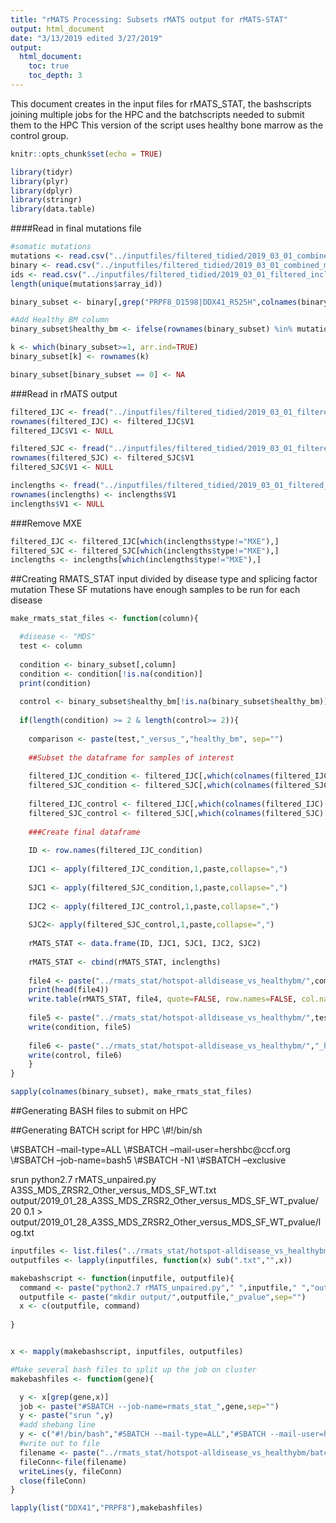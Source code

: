 ```yaml
---
title: "rMATS Processing: Subsets rMATS output for rMATS-STAT"
output: html_document
date: "3/13/2019 edited 3/27/2019"
output:
  html_document:
    toc: true
    toc_depth: 3
---
```


This document creates in the input files for rMATS_STAT, the bashscripts joining multiple jobs for the HPC and the batchscripts needed to submit them to the HPC
This version of the script uses healthy bone marrow as the control group. 

```r
knitr::opts_chunk$set(echo = TRUE)
```

```r
library(tidyr)
library(plyr)
library(dplyr)
library(stringr)
library(data.table)
```


####Read in final mutations file
```r
#somatic mutations
mutations <- read.csv("../inputfiles/filtered_tidied/2019_03_01_combined_mutations_deletions_controls.txt", header = TRUE, sep="\t", stringsAsFactors = FALSE)
binary <- read.csv("../inputfiles/filtered_tidied/2019_03_01_combined_mutations_deletions_controls_binary.txt", header=TRUE, sep="\t", stringsAsFactors = FALSE)
ids <- read.csv("../inputfiles/filtered_tidied/2019_03_01_filtered_inclengths.txt", header = TRUE, sep="\t", stringsAsFactors = FALSE)
length(unique(mutations$array_id))
```

```r

binary_subset <- binary[,grep("PRPF8_D1598|DDX41_R525H",colnames(binary))]

#Add Healthy BM column
binary_subset$healthy_bm <- ifelse(rownames(binary_subset) %in% mutations[mutations$mkh=="healthy_bm","array_id"],"1","0")

k <- which(binary_subset>=1, arr.ind=TRUE)
binary_subset[k] <- rownames(k)

binary_subset[binary_subset == 0] <- NA
```

###Read in rMATS output
```r
filtered_IJC <- fread("../inputfiles/filtered_tidied/2019_03_01_filtered_includedjunctioncounts.txt", sep="\t", stringsAsFactors = FALSE, data.table=FALSE)
rownames(filtered_IJC) <- filtered_IJC$V1
filtered_IJC$V1 <- NULL

filtered_SJC <- fread("../inputfiles/filtered_tidied/2019_03_01_filtered_skippedjunctioncounts.txt",  sep="\t", stringsAsFactors = FALSE, data.table=FALSE)
rownames(filtered_SJC) <- filtered_SJC$V1
filtered_SJC$V1 <- NULL

inclengths <- fread("../inputfiles/filtered_tidied/2019_03_01_filtered_inclengths.txt", sep="\t", stringsAsFactors = FALSE, data.table=FALSE)
rownames(inclengths) <- inclengths$V1
inclengths$V1 <- NULL
```
###Remove MXE
```r
filtered_IJC <- filtered_IJC[which(inclengths$type!="MXE"),]
filtered_SJC <- filtered_SJC[which(inclengths$type!="MXE"),]
inclengths <- inclengths[which(inclengths$type!="MXE"),]
```

##Creating RMATS_STAT input divided by disease type and splicing factor mutation
These SF mutations have enough samples to be run for each disease
```r
make_rmats_stat_files <- function(column){

  #disease <- "MDS"
  test <- column
  
  condition <- binary_subset[,column]
  condition <- condition[!is.na(condition)]
  print(condition)
  
  control <- binary_subset$healthy_bm[!is.na(binary_subset$healthy_bm)]
  
  if(length(condition) >= 2 & length(control>= 2)){
    
    comparison <- paste(test,"_versus_","healthy_bm", sep="")   
    
    ##Subset the dataframe for samples of interest
        
    filtered_IJC_condition <- filtered_IJC[,which(colnames(filtered_IJC) %in% condition)]
    filtered_SJC_condition <- filtered_SJC[,which(colnames(filtered_SJC) %in% condition)]
        
    filtered_IJC_control <- filtered_IJC[,which(colnames(filtered_IJC) %in% control)]
    filtered_SJC_control <- filtered_SJC[,which(colnames(filtered_SJC) %in% control)]
        
    ###Create final dataframe
        
    ID <- row.names(filtered_IJC_condition)
        
    IJC1 <- apply(filtered_IJC_condition,1,paste,collapse=",")
        
    SJC1 <- apply(filtered_SJC_condition,1,paste,collapse=",")
        
    IJC2 <- apply(filtered_IJC_control,1,paste,collapse=",")
        
    SJC2<- apply(filtered_SJC_control,1,paste,collapse=",")
        
    rMATS_STAT <- data.frame(ID, IJC1, SJC1, IJC2, SJC2)
        
    rMATS_STAT <- cbind(rMATS_STAT, inclengths)
        
    file4 <- paste("../rmats_stat/hotspot-alldisease_vs_healthybm/",comparison,".txt",sep="")
    print(head(file4))
    write.table(rMATS_STAT, file4, quote=FALSE, row.names=FALSE, col.names=TRUE, sep = "\t")
        
    file5 <- paste("../rmats_stat/hotspot-alldisease_vs_healthybm/",test,".txt",sep="")
    write(condition, file5)
        
    file6 <- paste("../rmats_stat/hotspot-alldisease_vs_healthybm/","_healthy_bm",".txt",sep="")
    write(control, file6)
    } 
}

sapply(colnames(binary_subset), make_rmats_stat_files)

```

##Generating BASH files to submit on HPC

##Generating BATCH script for HPC
\\#!/bin/sh

\\#SBATCH --mail-type=ALL
\\#SBATCH --mail-user=hershbc@ccf.org
\\#SBATCH --job-name=bash5
\\#SBATCH -N1
\\#SBATCH --exclusive

srun python2.7 rMATS_unpaired.py A3SS_MDS_ZRSR2_Other_versus_MDS_SF_WT.txt output/2019_01_28_A3SS_MDS_ZRSR2_Other_versus_MDS_SF_WT_pvalue/ 20 0.1 > output/2019_01_28_A3SS_MDS_ZRSR2_Other_versus_MDS_SF_WT_pvalue/log.txt
```r
inputfiles <- list.files("../rmats_stat/hotspot-alldisease_vs_healthybm/", pattern = "versus")
outputfiles <- lapply(inputfiles, function(x) sub(".txt","",x))

makebashscript <- function(inputfile, outputfile){
  command <- paste("python2.7 rMATS_unpaired.py"," ",inputfile," ","output/",outputfile,"_pvalue/"," 20"," 0.05 > ","output/",outputfile,"_pvalue/log.txt", sep="")
  outputfile <- paste("mkdir output/",outputfile,"_pvalue",sep="")
  x <- c(outputfile, command)
  
}


x <- mapply(makebashscript, inputfiles, outputfiles)

#Make several bash files to split up the job on cluster
makebashfiles <- function(gene){

  y <- x[grep(gene,x)]
  job <- paste("#SBATCH --job-name=rmats_stat_",gene,sep="")
  y <- paste("srun ",y)
  #add shebang line
  y <- c("#!/bin/bash","#SBATCH --mail-type=ALL","#SBATCH --mail-user=hershbc@ccf.org",job,"#SBATCH -N1","#SBATCH --exclusive","module load python/2.7.13",y)
  #write out to file
  filename <- paste("../rmats_stat/hotspot-alldisease_vs_healthybm/batchscript_",gene,".sh",sep = "")
  fileConn<-file(filename)
  writeLines(y, fileConn)
  close(fileConn)
}

lapply(list("DDX41","PRPF8"),makebashfiles)
```









